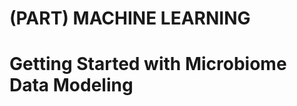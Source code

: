 # (PART) MACHINE LEARNING {-}

# Getting Started with Microbiome Data Modeling {#ml-getting-started}